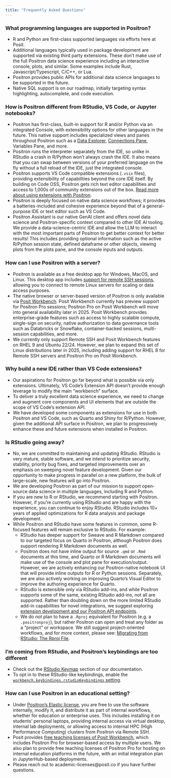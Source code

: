 ```yaml
---
title: "Frequently Asked Questions"
---
```

<!-- vale Posit.Contractions = NO -->

### What programming languages are supported in Positron?

* R and Python are first-class supported languages via efforts here at Posit.
* Additional languages typically used in package development are supported via existing third party extensions. These don't make use of the full Positron data science experience including an interactive console, plots, and similar. Some examples include Rust, Javascript/Typescript, C/C++, or Lua.
* Positron provides public APIs for additional data science languages to be supported in the future. 
* Native SQL support is on our roadmap, initially targeting syntax highlighting, autocomplete, and code execution.

### How is Positron different from RStudio, VS Code, or Jupyter notebooks?

* Positron has first-class, built-in support for R and/or Python via an integrated Console, with extensibility options for other languages in the future. This native support includes specialized views and panes throughout Positron such as a [Data Explorer](/data-explorer.qmd), [Connections Pane](connections-pane.qmd), Variables Pane, and more.
* Positron runs the interpreter separately from the IDE, so unlike in RStudio a crash in R/Python won't always crash the IDE. It also means that you can swap between versions of your preferred language on the fly without a full reload of the IDE, just the integrated console.
* Positron supports VS Code compatible extensions (`.vsix` files), providing extensibility of capabilities beyond the core IDE itself. By building on Code OSS, Positron gets rich text editor capabilities and access to 1,000s of community extensions out of the box. [Read more about using extensions with Positron](/extensions.qmd).
* Positron is deeply focused on native data science workflows; it provides a batteries-included and cohesive experience beyond that of a general-purpose IDE or text editor such as VS Code. 
* Positron Assistant is our native GenAI client and offers novel data science and Positron-specific context compared to other IDE AI tooling. We provide a data-science-centric IDE and allow the LLM to interact with the most important parts of Positron to get better context for better results! This includes providing optional information such as the active R/Python session state, defined dataframe or other objects, viewing plots from the plots pane, and the console inputs and outputs.   

### How can I use Positron with a server?

* Positron is available as a free desktop app for Windows, MacOS, and Linux. This desktop app includes [support for remote SSH sessions](remote-ssh.qmd), allowing you to connect to remote Linux servers for scaling or data access purposes.  
* The native browser or server-based version of Positron is only available via [Posit Workbench](https://posit.co/products/enterprise/workbench/). Posit Workbench currently has preview support for Positron Pro sessions; Positron Pro on Posit Workbench will move into general availability later in 2025. Posit Workbench provides enterprise-grade features such as access to highly scalable compute, single-sign on security, native authorization to data governance tools such as Databricks or Snowflake, container-backed sessions, multi-session capabilities, and more.
* We currently only support Remote SSH and Posit Workbench features on RHEL 9 and Ubuntu 22/24. However, we plan to expand this set of Linux distributions later in 2025, including adding support for RHEL 8 for Remote SSH servers and Positron Pro on Posit Workbench.

### Why build a new IDE rather than VS Code extensions?

* Our aspirations for Positron go far beyond what is possible via only extensions. Ultimately, VS Code's Extension API doesn't provide enough leverage to modify the main "workbench" surface.
* To deliver a truly excellent data science experience, we need to change and augment core components and UI elements that are outside the scope of VS Code's extension API.  
* We have developed some components as extensions for use in both Positron and VS Code, such as Quarto and Shiny for R/Python. However, given the additional API surface in Positron, we plan to progressively enhance these and future extensions when installed in Positron.

### Is RStudio going away?

* No, we are committed to maintaining and updating RStudio. RStudio is very mature, stable software, and we intend to prioritize security, stability, priority bug fixes, and targeted improvements over an emphasis on sweeping novel feature development. Given our opportunity to make progress in parallel on a new platform, the bulk of large-scale, new features will go into Positron.  
* We are developing Positron as part of our mission to support open-source data science in multiple languages, including R and Python.    
* If you are new to R or RStudio, we recommend starting with Positron. However, if you're currently using RStudio and are happy with the experience, you can continue to enjoy RStudio. RStudio includes 10+ years of applied optimizations for R data analysis and package development.  
* While Positron and RStudio have some features in common, some R-focused features will remain exclusive to RStudio. For example:  
  * RStudio has deeper support for Sweave and R Markdown compared to our targeted focus on Quarto in Positron, although Positron does support rendering R Markdown documents as well.    
  * Positron does not have inline output for source `.qmd` or `.Rmd` documents at this time, and Quarto or R Markdown documents will make use of the console and plot pane for execution/output. However, we are actively enhancing our Positron-native notebook UI that will provide inline outputs for R or Python sessions. Separately, we are also actively working on improving Quarto's Visual Editor to improve the authoring experience for Quarto. 
  * RStudio is extensible only via RStudio add-ins, and while Positron supports some of the same, existing RStudio add-ins, not all are supported. Rather than doubling down on the more limited RStudio add-in capabilities for novel integrations, we suggest exploring [extension development and our Positron API endpoints](extension-development.qmd).    
  * We do _not_ plan to have a `.Rproj` equivalent for Positron (e.g. a `.positronproj`), but rather Positron can open and treat any folder as a "project" or workspace. We still suggest project-oriented workflows, and for more context, please see: [Migrating from RStudio: The Rproj File](rstudio-rproj-file.qmd).    

### I'm coming from RStudio, and Positron's keybindings are too different

* Check out the [RStudio Keymap](keyboard-shortcuts.qmd#rstudio-keymap) section of our documentation.
* To opt in to these RStudio-like keybindings, enable the [`workbench.keybindings.rstudioKeybindings` setting](positron://settings/workbench.keybindings.rstudioKeybindings).

### How can I use Positron in an educational setting?

* Under [Positron's Elastic license](https://positron.posit.co/licensing.html), you are free to use the software internally, modify it, and distribute it as part of internal workflows, whether for education or enterprise uses. This includes installing it on students' personal laptops, providing internal access via virtual desktop, internal lab deployments, or allowing access to internal HPC (High Performance Computing) clusters from Positron via Remote SSH.  
* Posit provides [free teaching licenses of Posit Workbench](https://posit.co/pricing/academic/), which includes Positron Pro for browser-based access by multiple users. We also plan to provide free teaching licenses of Positron Pro for hosting on internal education platforms in the future, with an initial integration plan in JupyterHub-based deployments.  
* Please reach out to academic-licenses@posit.co if you have further questions.  
